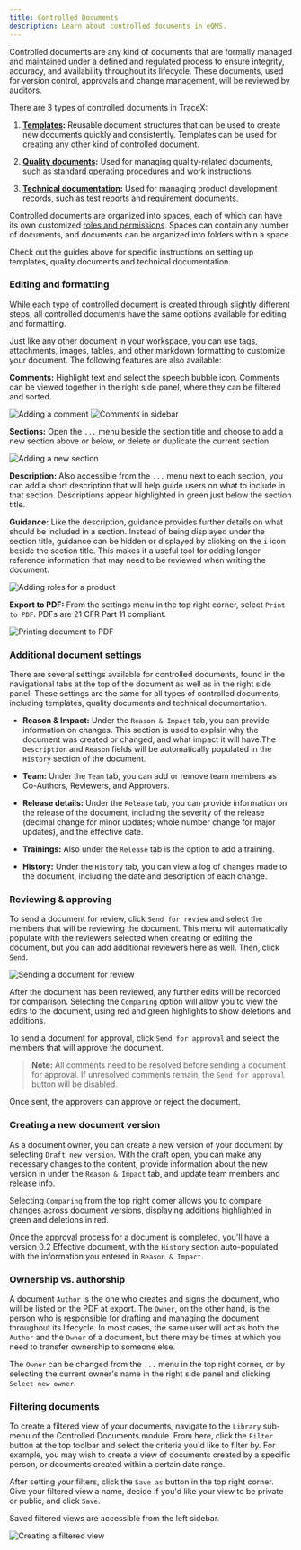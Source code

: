 ```yaml
---
title: Controlled Documents
description: Learn about controlled documents in eQMS.
---
```



Controlled documents are any kind of documents that are formally managed and maintained under a defined and regulated process to ensure integrity, accuracy, and availability throughout its lifecycle. These documents, used for version control, approvals and change management, will be reviewed by auditors.

There are 3 types of controlled documents in TraceX:

1. **[Templates](../templates):** Reusable document structures that can be used to create new documents quickly and consistently. Templates can be used for creating any other kind of controlled document.

2. **[Quality documents](../quality-documents):** Used for managing quality-related documents, such as standard operating procedures and work instructions.

3. **[Technical documentation](../technical-documentation):** Used for managing product development records, such as test reports and requirement documents.

Controlled documents are organized into spaces, each of which can have its own customized [roles and permissions](../roles). Spaces can contain any number of documents, and documents can be organized into folders within a space.

Check out the guides above for specific instructions on setting up templates, quality documents and technical documentation.

### Editing and formatting

While each type of controlled document is created through slightly different steps, all controlled documents have the same options available for editing and formatting.

Just like any other document in your workspace, you can use tags, attachments, images, tables, and other markdown formatting to customize your document. The following features are also available:

**Comments:** Highlight text and select the speech bubble icon. Comments can be viewed together in the right side panel, where they can be filtered and sorted.

<Image 
src={documentComment} 
alt='Adding a comment' 
inferSize
quality='max'
/>
<Image 
src={commentSidebar} 
alt='Comments in sidebar' 
inferSize
quality='max'
/>

**Sections:** Open the `...` menu beside the section title and choose to add a new section above or below, or delete or duplicate the current section.

<Image 
src={addSection} 
alt='Adding a new section' 
inferSize
quality='max'
/>

**Description:** Also accessible from the `...` menu next to each section, you can add a short description that will help guide users on what to include in that section. Descriptions appear highlighted in green just below the section title.

**Guidance:** Like the description, guidance provides further details on what should be included in a section. Instead of being displayed under the section title, guidance can be hidden or displayed by clicking on the `i` icon beside the section title. This makes it a useful tool for adding longer reference information that may need to be reviewed when writing the document.

<Image 
src={documentGuidance} 
alt='Adding roles for a product' 
inferSize
quality='max'
/>

**Export to PDF:** From the settings menu in the top right corner, select `Print to PDF`. PDFs are 21 CFR Part 11 compliant.

<Image 
src={printPDF} 
alt='Printing document to PDF' 
inferSize
quality='max'
/>

### Additional document settings

There are several settings available for controlled documents, found in the navigational tabs at the top of the document as well as in the right side panel. These settings are the same for all types of controlled documents, including templates, quality documents and technical documentation.

* **Reason & Impact:** Under the `Reason & Impact` tab, you can provide information on changes. This section is used to explain why the document was created or changed, and what impact it will have.The `Description` and `Reason` fields will be automatically populated in the `History` section of the document.

* **Team:** Under the `Team` tab, you can add or remove team members as Co-Authors, Reviewers, and Approvers.

* **Release details:** Under the `Release` tab, you can provide information on the release of the document, including the severity of the release (decimal change for minor updates; whole number change for major updates), and the effective date.

* **Trainings:** Also under the `Release` tab is the option to add a training.

* **History:** Under the `History` tab, you can view a log of changes made to the document, including the date and description of each change.

### Reviewing & approving

To send a document for review, click `Send for review` and select the members that will be reviewing the document. This menu will automatically populate with the reviewers selected when creating or editing the document, but you can add additional reviewers here as well. Then, click `Send`.

<Image 
src={sendForReview} 
alt='Sending a document for review' 
inferSize
quality='max'
/>

After the document has been reviewed, any further edits will be recorded for comparison. Selecting the `Comparing` option will allow you to view the edits to the document, using red and green highlights to show deletions and additions.

To send a document for approval, click `Send for approval` and select the members that will approve the document.

> **Note:** All comments need to be resolved before sending a document for approval. If unresolved comments remain, the `Send for approval` button will be disabled.

Once sent, the approvers can approve or reject the document.

### Creating a new document version

As a document owner, you can create a new version of your document by selecting `Draft new version`. With the draft open, you can make any necessary changes to the content, provide information about the new version in under the `Reason & Impact` tab, and update team members and release info.

Selecting `Comparing` from the top right corner allows you to compare changes across document versions, displaying additions highlighted in green and deletions in red.

Once the approval process for a document is completed, you'll have a version 0.2 Effective document, with the `History` section auto-populated with the information you entered in `Reason & Impact`.

### Ownership vs. authorship

A document `Author` is the one who creates and signs the document, who will be listed on the PDF at export. The `Owner`, on the other hand, is the person who is responsible for drafting and managing the document throughout its lifecycle. In most cases, the same user will act as both the `Author` and the `Owner` of a document, but there may be times at which you need to transfer ownership to someone else.

The `Owner` can be changed from the `...` menu in the top right corner, or by selecting the current owner's name in the right side panel and clicking `Select new owner`.

### Filtering documents

To create a filtered view of your documents, navigate to the `Library` sub-menu of the Controlled Documents module. From here, click the `Filter` button at the top toolbar and select the criteria you'd like to filter by. For example, you may wish to create a view of documents created by a specific person, or documents created within a certain date range.

After setting your filters, click the `Save as` button in the top right corner. Give your filtered view a name, decide if you'd like your view to be private or public, and click `Save`.

Saved filtered views are accessible from the left sidebar.

<Image 
src={filteredView} 
alt='Creating a filtered view' 
inferSize
quality='max'
/>